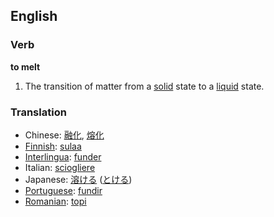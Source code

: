 ==English==
===Verb===

'''to melt'''

#The transition of matter from a [[solid]] state to a [[liquid]] state.

===Translation===
*Chinese: [[融化]], [[熔化]]
*[[Finnish]]: [[sulaa]]
*[[Interlingua]]: [[funder]]
*Italian: [[sciogliere]]
*Japanese: [[溶ける]] ([[とける]])
*[[Portuguese]]: [[fundir]]
*[[Romanian]]: [[topi]]
